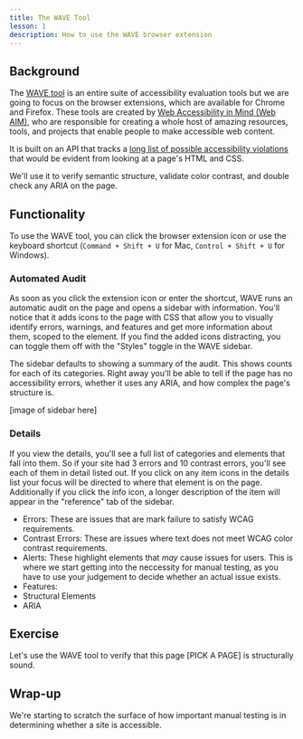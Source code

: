 ```yaml
---
title: The WAVE Tool
lesson: 1
description: How to use the WAVE browser extension
---
```


## Background

The [WAVE tool](https://wave.webaim.org/) is an entire suite of accessibility evaluation tools but we are going to focus on the browser extensions, which are available for Chrome and Firefox. These tools are created by [Web Accessibility in Mind (Web AIM)](https://webaim.org/), who are responsible for creating a whole host of amazing resources, tools, and projects that enable people to make accessible web content.

It is built on an API that tracks a [long list of possible accessibility violations](https://wave.webaim.org/api/docs?format=html) that would be evident from looking at a page's HTML and CSS.

We'll use it to verify semantic structure, validate color contrast, and double check any ARIA on the page.

## Functionality

To use the WAVE tool, you can click the browser extension icon or use the keyboard shortcut (`Command + Shift + U` for Mac, `Control + Shift + U` for Windows).

### Automated Audit

As soon as you click the extension icon or enter the shortcut, WAVE runs an automatic audit on the page and opens a sidebar with information. You'll notice that it adds icons to the page with CSS that allow you to visually identify errors, warnings, and features and get more information about them, scoped to the element. If you find the added icons distracting, you can toggle them off with the "Styles" toggle in the WAVE sidebar.

The sidebar defaults to showing a summary of the audit. This shows counts for each of its categories. Right away you'll be able to tell if the page has no accessibility errors, whether it uses any ARIA, and how complex the page's structure is.

[image of sidebar here]

### Details

If you view the details, you'll see a full list of categories and elements that fall into them. So if your site had 3 errors and 10 contrast errors, you'll see each of them in detail listed out. If you click on any item icons in the details list your focus will be directed to where that element is on the page. Additionally if you click the info icon, a longer description of the item will appear in the "reference" tab of the sidebar.

- Errors: These are issues that are mark failure to satisfy WCAG requirements.
- Contrast Errors: These are issues where text does not meet WCAG color contrast requirements.
- Alerts: These highlight elements that _may_ cause issues for users. This is where we start getting into the neccessity for manual testing, as you have to use your judgement to decide whether an actual issue exists.
- Features:
- Structural Elements
- ARIA

## Exercise

Let's use the WAVE tool to verify that this page [PICK A PAGE] is structurally sound.

<HiddenContentWithAnswer />

## Wrap-up

We're starting to scratch the surface of how important manual testing is in determining whether a site is accessible.
